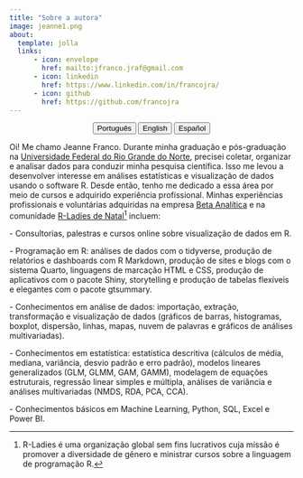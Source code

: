---
title: "Sobre a autora"
image: jeanne1.png
about:
  template: jolla
  links:
      - icon: envelope
        href: mailto:jfranco.jraf@gmail.com
      - icon: linkedin
        href: https://www.linkedin.com/in/francojra/
      - icon: github
        href: https://github.com/francojra
---

<center>

::: {.btn-group role="group" aria-label="About"}
<a href="about-pt.html"> <button type="button" class="btn btn-primary me-md-2 btn-sm">Português</button></a> <a href="about-en.html"> <button type="button" class="btn btn-primary me-md-2 btn-sm">English</button></a> <a href="about-es.html"><button type="button" class="btn btn-primary me-md-2 btn-sm">Español</button></a>
:::

</center>

Oi! Me chamo Jeanne Franco. Durante minha graduação e pós-graduação na [Universidade Federal do Rio Grande do Norte](https://www.ufrn.br/), precisei coletar, organizar e analisar dados para conduzir minha pesquisa científica. Isso me levou a desenvolver interesse em análises estatísticas e visualização de dados usando o software R. Desde então, tenho me dedicado a essa área por meio de cursos e adquirido experiência profissional. Minhas experiências profissionais e voluntárias adquiridas na empresa [Beta Analítica](https://betaanalitica.com.br/) e na comunidade [R-Ladies de Natal](https://rladies.org/)[^1] incluem:

[^1]: R-Ladies é uma organização global sem fins lucrativos cuja missão é promover a diversidade de gênero e ministrar cursos sobre a linguagem de programação R.

\- Consultorias, palestras e cursos online sobre visualização de dados em R.

\- Programação em R: análises de dados com o tidyverse, produção de relatórios e dashboards com R Markdown, produção de sites e blogs com o sistema Quarto, linguagens de marcação HTML e CSS, produção de aplicativos com o pacote Shiny, storytelling e produção de tabelas flexíveis e elegantes com o pacote gtsummary.

\- Conhecimentos em análise de dados: importação, extração, transformação e visualização de dados (gráficos de barras, histogramas, boxplot, dispersão, linhas, mapas, nuvem de palavras e gráficos de análises multivariadas).

\- Conhecimentos em estatística: estatística descritiva (cálculos de média, mediana, variância, desvio padrão e erro padrão), modelos lineares generalizados (GLM, GLMM, GAM, GAMM), modelagem de equações estruturais, regressão linear simples e múltipla, análises de variância e análises multivariadas (NMDS, RDA, PCA, CCA).

\- Conhecimentos básicos em Machine Learning, Python, SQL, Excel e Power BI.
